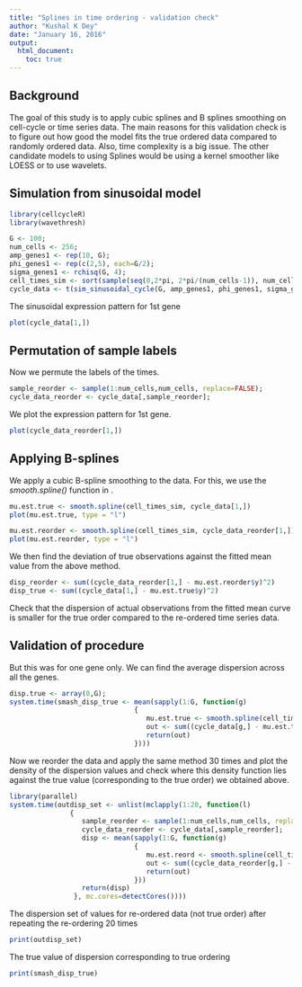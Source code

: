 ```yaml
---
title: "Splines in time ordering - validation check"
author: "Kushal K Dey"
date: "January 16, 2016"
output: 
  html_document:
    toc: true
---
```


## Background

The goal of this study is to apply cubic splines and B splines smoothing on cell-cycle or time series data. The main reasons for this validation check is to figure out how good the model fits the true ordered data compared to randomly ordered data. Also, time complexity is a big issue. The other candidate models to using Splines would be using a kernel smoother like LOESS or to use wavelets. 

## Simulation from sinusoidal model

```r
library(cellcycleR)
library(wavethresh)
```


```r
G <- 100;
num_cells <- 256;
amp_genes1 <- rep(10, G);
phi_genes1 <- rep(c(2,5), each=G/2);
sigma_genes1 <- rchisq(G, 4);
cell_times_sim <- sort(sample(seq(0,2*pi, 2*pi/(num_cells-1)), num_cells, replace=FALSE));
cycle_data <- t(sim_sinusoidal_cycle(G, amp_genes1, phi_genes1, sigma_genes1, cell_times_sim));

```

The sinusoidal expression pattern for $1$st gene 

```r
plot(cycle_data[1,])
```

## Permutation of sample labels

Now we permute the labels of the times.

```r
sample_reorder <- sample(1:num_cells,num_cells, replace=FALSE);
cycle_data_reorder <- cycle_data[,sample_reorder];
```

We plot the expression pattern for $1$st gene.

```r
plot(cycle_data_reorder[1,])
```

## Applying B-splines

We apply a cubic B-spline smoothing to the data. For this, we use the *smooth.spline()* function in \mathcal{R}. 

```r
mu.est.true <- smooth.spline(cell_times_sim, cycle_data[1,])
plot(mu.est.true, type = "l")

mu.est.reorder <- smooth.spline(cell_times_sim, cycle_data_reorder[1,])
plot(mu.est.reorder, type = "l")
```

We then find the deviation of true observations against the fitted mean value from the above method.

```r
disp_reorder <- sum((cycle_data_reorder[1,] - mu.est.reorder$y)^2)
disp_true <- sum((cycle_data[1,] - mu.est.true$y)^2)
```

Check that the dispersion of actual observations from the fitted mean curve is smaller for the true order compared to the re-ordered time series data.

## Validation of procedure

But this was for one gene only. We can find the average dispersion across all the genes.

```r
disp.true <- array(0,G);
system.time(smash_disp_true <- mean(sapply(1:G, function(g)
                               {
                                  mu.est.true <- smooth.spline(cell_times_sim, cycle_data[g,])
                                  out <- sum((cycle_data[g,] - mu.est.true$y)^2)
                                  return(out)
                               })))
```

Now we reorder the data and apply the same method $30$ times and plot the density of the dispersion values and check where this density function lies against the true value (corresponding to the true order) we obtained above.

```r
library(parallel)
system.time(outdisp_set <- unlist(mclapply(1:20, function(l)
               {
                  sample_reorder <- sample(1:num_cells,num_cells, replace=FALSE);
                  cycle_data_reorder <- cycle_data[,sample_reorder];
                  disp <- mean(sapply(1:G, function(g)
                               {
                                  mu.est.reord <- smooth.spline(cell_times_sim, cycle_data_reorder[g,])
                                  out <- sum((cycle_data_reorder[g,] - mu.est.reord$y)^2)
                                  return(out)
                               }))
                  return(disp)
                }, mc.cores=detectCores())))

```

The dispersion set of values for re-ordered data (not true order) after repeating the re-ordering $20$ times 

```r
print(outdisp_set)
```

The true value of dispersion corresponding to true ordering 

```r
print(smash_disp_true)
```
